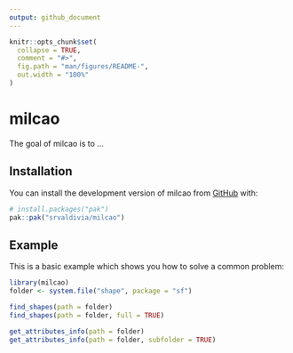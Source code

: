```yaml
---
output: github_document
---
```


<!-- README.md is generated from README.Rmd. Please edit that file -->

```r
knitr::opts_chunk$set(
  collapse = TRUE,
  comment = "#>",
  fig.path = "man/figures/README-",
  out.width = "100%"
)
```

# milcao

<!-- badges: start -->

<!-- badges: end -->

The goal of milcao is to ...

## Installation

You can install the development version of milcao from [GitHub](https://github.com/) with:

``` r
# install.packages("pak")
pak::pak("srvaldivia/milcao")
```

## Example

This is a basic example which shows you how to solve a common problem:

``` r
library(milcao)
folder <- system.file("shape", package = "sf")
```

``` r
find_shapes(path = folder)
find_shapes(path = folder, full = TRUE)
```

``` r
get_attributes_info(path = folder)
get_attributes_info(path = folder, subfolder = TRUE)
```
